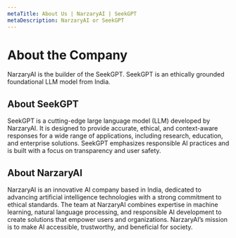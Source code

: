 ```yaml
---
metaTitle: About Us | NarzaryAI | SeekGPT
metaDescription: NarzaryAI or SeekGPT
---
```


# About the Company

<Description>NarzaryAI is the builder of the SeekGPT. SeekGPT is an ethically grounded foundational LLM model from India.</Description>

## About SeekGPT

SeekGPT is a cutting-edge large language model (LLM) developed by NarzaryAI. It is designed to provide accurate, ethical, and context-aware responses for a wide range of applications, including research, education, and enterprise solutions. SeekGPT emphasizes responsible AI practices and is built with a focus on transparency and user safety.

## About NarzaryAI

NarzaryAI is an innovative AI company based in India, dedicated to advancing artificial intelligence technologies with a strong commitment to ethical standards. The team at NarzaryAI combines expertise in machine learning, natural language processing, and responsible AI development to create solutions that empower users and organizations. NarzaryAI’s mission is to make AI accessible, trustworthy, and beneficial for society.

